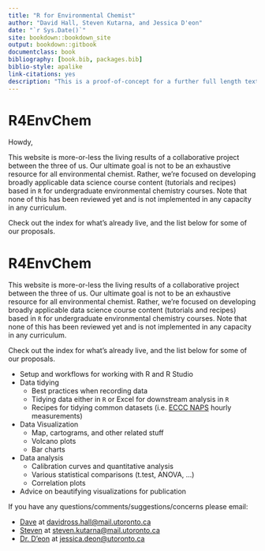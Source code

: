 ```yaml
--- 
title: "R for Environmental Chemist"
author: "David Hall, Steven Kutarna, and Jessica D'eon"
date: "`r Sys.Date()`"
site: bookdown::bookdown_site
output: bookdown::gitbook
documentclass: book
bibliography: [book.bib, packages.bib]
biblio-style: apalike
link-citations: yes
description: "This is a proof-of-concept for a further full length textbook."
---
```


# R4EnvChem {-}

Howdy,

This website is more-or-less the living results of a collaborative project between the three of us. Our ultimate goal is not to be an exhaustive resource for all environmental chemist. Rather, we're focused on developing broadly applicable data science course content (tutorials and recipes) based in `R` for undergraduate environmental chemistry courses. Note that none of this has been reviewed yet and is not implemented in any capacity in any curriculum. 

Check out the index for what's already live, and the list below for some of our proposals. 

# R4EnvChem {-}

This website is more-or-less the living results of a collaborative project between the three of us. Our ultimate goal is not to be an exhaustive resource for all environmental chemist. Rather, we're focused on developing broadly applicable data science course content (tutorials and recipes) based in `R` for undergraduate environmental chemistry courses. Note that none of this has been reviewed yet and is not implemented in any capacity in any curriculum. 

Check out the index for what's already live, and the list below for some of our proposals. 

  - Setup and workflows for working with R and R Studio
  - Data tidying
    - Best practices when recording data
    - Tidying data either in `R` or Excel for downstream analysis in `R`
    - Recipes for tidying common datasets (i.e. [ECCC NAPS](https://open.canada.ca/data/en/dataset/1b36a356-defd-4813-acea-47bc3abd859b) hourly measurements)
  - Data Visualization
    - Map, cartograms, and other related stuff 
    - Volcano plots
    - Bar charts    
  - Data analysis
    - Calibration curves and quantitative analysis
    - Various statistical comparisons (t.test, ANOVA, ...)
    - Correlation plots
  - Advice on beautifying visualizations for publication
  
  If you have any questions/comments/suggestions/concerns please email:
  
  - [Dave](https://sites.chem.utoronto.ca/penglab/content/people) at [davidross.hall@mail.utoronto.ca](davidross.hall@mail.utoronto.ca)
  - [Steven](https://sites.chem.utoronto.ca/penglab/content/people) at [steven.kutarna@mail.utoronto.ca](steven.kutarna@mail.utoronto.ca)
  - [Dr. D'eon](https://www.chemistry.utoronto.ca/people/directories/all-faculty/jessica-deon) at [jessica.deon@utoronto.ca](jessica.deon@utoronto.ca)
  
  
